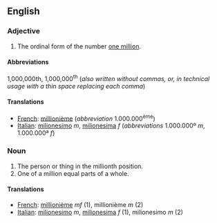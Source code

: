 ==English==

===Adjective===

# The ordinal form of the number [[million|one million]].

====Abbreviations====
1,000,000th, 1,000,000<sup>th</sup> (''also written without commas, or, in technical usage with a thin space replacing each comma'')

====Translations====

*[[French]]: [[millionième]] (''abbreviation'' 1.000.000<sup>ème</sup>)
*[[Italian]]: [[milionesimo]] ''m'', [[milionesima]] ''f'' (''abbreviations'' 1.000.000º ''m'', 1.000.000ª ''f'')

===Noun===

#The person or thing in the millionth position.
#One of a million equal parts of a whole.

====Translations====

*[[French]]: [[millionième]] ''mf'' (1), millionième ''m'' (2)
*[[Italian]]: [[milionesimo]] ''m'', [[milionesima]] ''f'' (1), milionesimo ''m'' (2)